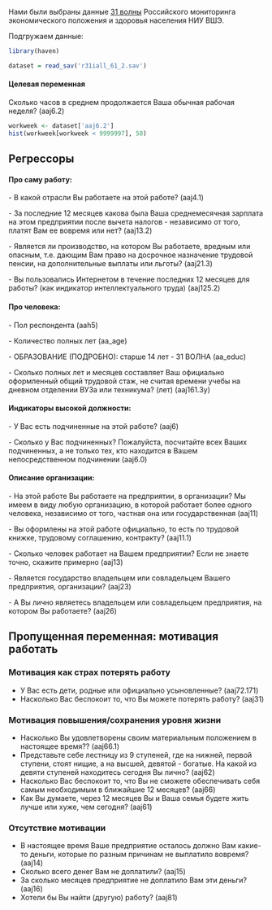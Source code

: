 Нами были выбраны данные [31 волны](https://www.hse.ru/rlms/news/856261114.html) Российского мониторинга экономического положения и здоровья населения НИУ ВШЭ.

Подгружаем данные:

```r
library(haven)

dataset = read_sav('r31iall_61_2.sav')
```

#### Целевая переменная

Сколько часов в среднем продолжается Ваша обычная рабочая неделя? (aaj6.2)

```r
workweek <- dataset['aaj6.2'] 
hist(workweek[workweek < 9999997], 50)
```

## Регрессоры

#### Про саму работу:

\- В какой отрасли Вы работаете на этой работе? (aaj4.1)

\- За последние 12 месяцев какова была Ваша среднемесячная зарплата на этом предприятии после вычета налогов - независимо от того, платят Вам ее вовремя или нет? (aaj13.2)

\- Является ли производство, на котором Вы работаете, вредным или опасным, т.е. дающим Вам право на досрочное назначение трудовой пенсии, на дополнительные выплаты или льготы? (aaj21.3)

\- Вы пользовались Интернетом в течение последних 12 месяцев для работы? (как индикатор интеллектуального труда) (aaj125.2)

#### Про человека:

\- Пол респондента (aah5)

\- Количество полных лет (aa_age)

\- ОБРАЗОВАНИЕ (ПОДРОБНО): старше 14 лет - 31 ВОЛНА (aa_educ)

\- Сколько полных лет и месяцев составляет Ваш официально оформленный общий трудовой стаж, не считая времени учебы на дневном отделении ВУЗа или техникума? (лет) (aaj161.3y)

#### Индикаторы высокой должности:

\- У Вас есть подчиненные на этой работе? (aaj6)

\- Сколько у Вас подчиненных? Пожалуйста, посчитайте всех Ваших подчиненных, а не только тех, кто находится в Вашем непосредственном подчинении (aaj6.0)

#### Описание организации:

\- На этой работе Вы работаете на предприятии, в организации? Мы имеем в виду любую организацию, в которой работает более одного человека, независимо от того, частная она или государственная (aaj11)

\- Вы оформлены на этой работе официально, то есть по трудовой книжке, трудовому соглашению, контракту? (aaj11.1)

\- Сколько человек работает на Вашем предприятии? Если не знаете точно, скажите примерно (aaj13)

\- Является государство владельцем или совладельцем Вашего предприятия, организации? (aaj23)

\- А Вы лично являетесь владельцем или совладельцем предприятия, на котором Вы работаете? (aaj26)

## Пропущенная переменная: мотивация работать

### Мотивация как страх потерять работу

-   У Вас есть дети, родные или официально усыновленные? (aaj72.171)
-   Насколько Вас беспокоит то, что Вы можете потерять работу? (aaj31)

### Мотивация повышения/сохранения уровня жизни

-   Насколько Вы удовлетворены своим материальным положением в настоящее время?? (aaj66.1)
-   Представьте себе лестницу из 9 ступеней, где на нижней, первой ступени, стоят нищие, а на высшей, девятой - богатые. На какой из девяти ступеней находитесь сегодня Вы лично? (aaj62)
-   Насколько Вас беспокоит то, что Вы не сможете обеспечивать себя самым необходимым в ближайшие 12 месяцев? (aaj66)
-   Как Вы думаете, через 12 месяцев Вы и Ваша семья будете жить лучше или хуже, чем сегодня? (aaj61)

### Отсутствие мотивации

-   В настоящее время Ваше предприятие осталось должно Вам какие-то деньги, которые по разным причинам не выплатило вовремя? (aaj14)
-   Сколько всего денег Вам не доплатили? (aaj15)
-   За сколько месяцев предприятие не доплатило Вам эти деньги? (aaj16)
-   Хотели бы Вы найти (другую) работу? (aaj81)
